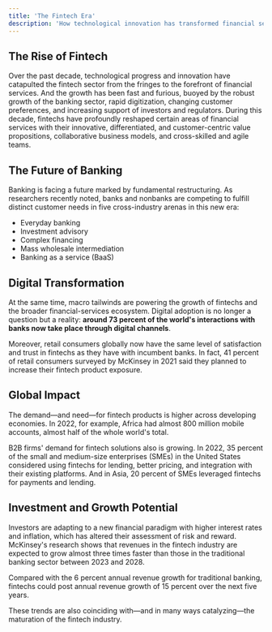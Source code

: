 ```yaml
---
title: 'The Fintech Era'
description: 'How technological innovation has transformed financial services and what it means for the future of banking.'
---
```


## The Rise of Fintech

Over the past decade, technological progress and innovation have catapulted the fintech sector from the fringes to the forefront of financial services. And the growth has been fast and furious, buoyed by the robust growth of the banking sector, rapid digitization, changing customer preferences, and increasing support of investors and regulators. During this decade, fintechs have profoundly reshaped certain areas of financial services with their innovative, differentiated, and customer-centric value propositions, collaborative business models, and cross-skilled and agile teams.

## The Future of Banking

Banking is facing a future marked by fundamental restructuring. As researchers recently noted, banks and nonbanks are competing to fulfill distinct customer needs in five cross-industry arenas in this new era:
- Everyday banking
- Investment advisory
- Complex financing
- Mass wholesale intermediation
- Banking as a service (BaaS)

## Digital Transformation

At the same time, macro tailwinds are powering the growth of fintechs and the broader financial-services ecosystem. Digital adoption is no longer a question but a reality: **around 73 percent of the world's interactions with banks now take place through digital channels**.

Moreover, retail consumers globally now have the same level of satisfaction and trust in fintechs as they have with incumbent banks. In fact, 41 percent of retail consumers surveyed by McKinsey in 2021 said they planned to increase their fintech product exposure.

## Global Impact

The demand—and need—for fintech products is higher across developing economies. In 2022, for example, Africa had almost 800 million mobile accounts, almost half of the whole world's total.

B2B firms' demand for fintech solutions also is growing. In 2022, 35 percent of the small and medium-size enterprises (SMEs) in the United States considered using fintechs for lending, better pricing, and integration with their existing platforms. And in Asia, 20 percent of SMEs leveraged fintechs for payments and lending.

## Investment and Growth Potential

Investors are adapting to a new financial paradigm with higher interest rates and inflation, which has altered their assessment of risk and reward. McKinsey's research shows that revenues in the fintech industry are expected to grow almost three times faster than those in the traditional banking sector between 2023 and 2028.

<Note>
  Compared with the 6 percent annual revenue growth for traditional banking, fintechs could post annual revenue growth of 15 percent over the next five years.
</Note>

These trends are also coinciding with—and in many ways catalyzing—the maturation of the fintech industry.
